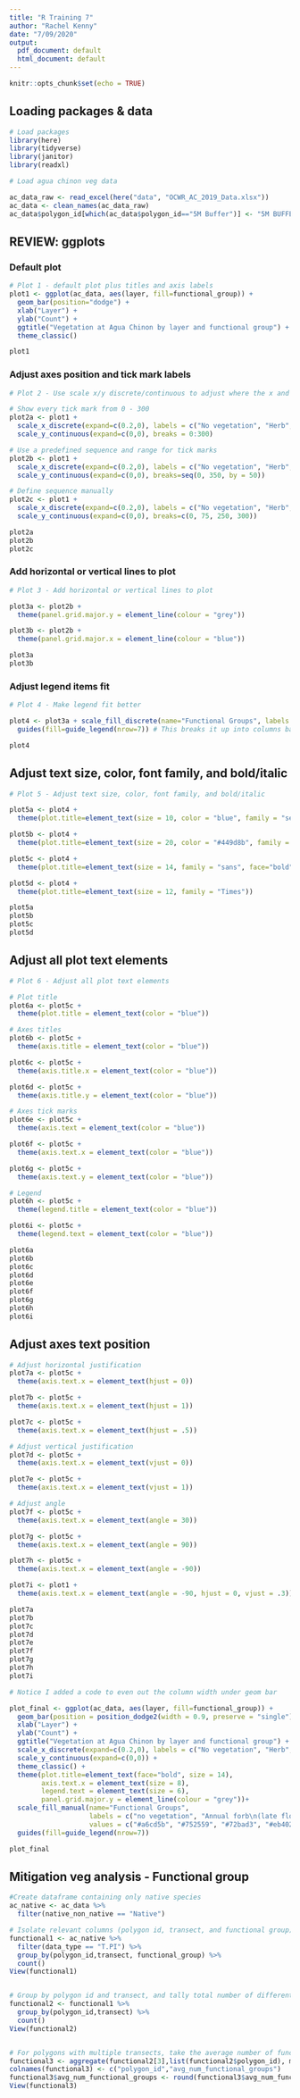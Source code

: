 ```yaml
---
title: "R Training 7"
author: "Rachel Kenny"
date: "7/09/2020"
output:
  pdf_document: default
  html_document: default
---
```


```r
knitr::opts_chunk$set(echo = TRUE)
```

## Loading packages & data
```r

# Load packages
library(here)
library(tidyverse)
library(janitor)
library(readxl)

# Load agua chinon veg data

ac_data_raw <- read_excel(here("data", "OCWR_AC_2019_Data.xlsx"))
ac_data <- clean_names(ac_data_raw)
ac_data$polygon_id[which(ac_data$polygon_id=="5M Buffer")] <- "5M BUFFER"

```


## REVIEW: ggplots
### Default plot
```r
# Plot 1 - default plot plus titles and axis labels
plot1 <- ggplot(ac_data, aes(layer, fill=functional_group)) +
  geom_bar(position="dodge") +
  xlab("Layer") +
  ylab("Count") +
  ggtitle("Vegetation at Agua Chinon by layer and functional group") +
  theme_classic()

plot1
```

### Adjust axes position and tick mark labels
```r
# Plot 2 - Use scale x/y discrete/continuous to adjust where the x and y axis lay in relation to the data, and to adjust the labels of the axis tick marks. Notice in the labels the use of "\n" to create a line break

# Show every tick mark from 0 - 300
plot2a <- plot1 +
  scale_x_discrete(expand=c(0.2,0), labels = c("No vegetation", "Herb", "Large\nshrub/tree", "Shrub")) +
  scale_y_continuous(expand=c(0,0), breaks = 0:300)

# Use a predefined sequence and range for tick marks
plot2b <- plot1 +
  scale_x_discrete(expand=c(0.2,0), labels = c("No vegetation", "Herb", "Large\nshrub/tree", "Shrub")) +
  scale_y_continuous(expand=c(0,0), breaks=seq(0, 350, by = 50))

# Define sequence manually
plot2c <- plot1 +
  scale_x_discrete(expand=c(0.2,0), labels = c("No vegetation", "Herb", "Large\nshrub/tree", "Shrub")) +
  scale_y_continuous(expand=c(0,0), breaks=c(0, 75, 250, 300))

plot2a
plot2b
plot2c
```


### Add horizontal or vertical lines to plot
```r
# Plot 3 - Add horizontal or vertical lines to plot

plot3a <- plot2b +
  theme(panel.grid.major.y = element_line(colour = "grey"))

plot3b <- plot2b +
  theme(panel.grid.major.x = element_line(colour = "blue"))

plot3a
plot3b
```

### Adjust legend items fit
```r
# Plot 4 - Make legend fit better

plot4 <- plot3a + scale_fill_discrete(name="Functional Groups", labels = c("no vegetation", "Annual forb\n(late flowering)", "Annual forb\n(other)", "Forb", "Grass", "Large Shrub", "Perennial Forb\n(late flowering)", "Perennial Forb\n(other)", "Perennial Grass\n(other)", "Shrub", "Shrub\n(late flowering)", "Shrub\n(other)", "Tree"))+
  guides(fill=guide_legend(nrow=7)) # This breaks it up into columns based on having 7 observations per column

plot4
```

## Adjust text size, color, font family, and bold/italic
```r
# Plot 5 - Adjust text size, color, font family, and bold/italic

plot5a <- plot4 +
  theme(plot.title=element_text(size = 10, color = "blue", family = "serif", face="italic"))

plot5b <- plot4 +
  theme(plot.title=element_text(size = 20, color = "#449d8b", family = "mono"))

plot5c <- plot4 +
  theme(plot.title=element_text(size = 14, family = "sans", face="bold"))

plot5d <- plot4 +
  theme(plot.title=element_text(size = 12, family = "Times"))

plot5a
plot5b
plot5c
plot5d
```

## Adjust all plot text elements
```r
# Plot 6 - Adjust all plot text elements

# Plot title
plot6a <- plot5c +
  theme(plot.title = element_text(color = "blue"))

# Axes titles
plot6b <- plot5c +
  theme(axis.title = element_text(color = "blue"))

plot6c <- plot5c +
  theme(axis.title.x = element_text(color = "blue"))

plot6d <- plot5c +
  theme(axis.title.y = element_text(color = "blue"))

# Axes tick marks
plot6e <- plot5c +
  theme(axis.text = element_text(color = "blue"))

plot6f <- plot5c +
  theme(axis.text.x = element_text(color = "blue"))

plot6g <- plot5c +
  theme(axis.text.y = element_text(color = "blue"))

# Legend
plot6h <- plot5c +
  theme(legend.title = element_text(color = "blue"))

plot6i <- plot5c +
  theme(legend.text = element_text(color = "blue"))

plot6a
plot6b
plot6c
plot6d
plot6e
plot6f
plot6g
plot6h
plot6i

```

## Adjust axes text position
```r

# Adjust horizontal justification
plot7a <- plot5c +
  theme(axis.text.x = element_text(hjust = 0))

plot7b <- plot5c +
  theme(axis.text.x = element_text(hjust = 1))

plot7c <- plot5c +
  theme(axis.text.x = element_text(hjust = .5))

# Adjust vertical justification
plot7d <- plot5c +
  theme(axis.text.x = element_text(vjust = 0))

plot7e <- plot5c +
  theme(axis.text.x = element_text(vjust = 1))

# Adjust angle
plot7f <- plot5c +
  theme(axis.text.x = element_text(angle = 30))

plot7g <- plot5c +
  theme(axis.text.x = element_text(angle = 90))

plot7h <- plot5c +
  theme(axis.text.x = element_text(angle = -90))

plot7i <- plot1 +
  theme(axis.text.x = element_text(angle = -90, hjust = 0, vjust = .3))

plot7a
plot7b
plot7c
plot7d
plot7e
plot7f
plot7g
plot7h
plot7i

```


```r

# Notice I added a code to even out the column width under geom bar

plot_final <- ggplot(ac_data, aes(layer, fill=functional_group)) +
  geom_bar(position = position_dodge2(width = 0.9, preserve = "single")) +
  xlab("Layer") +
  ylab("Count") +
  ggtitle("Vegetation at Agua Chinon by layer and functional group") +
  scale_x_discrete(expand=c(0.2,0), labels = c("No vegetation", "Herb", "Large\nshrub/tree", "Shrub")) +
  scale_y_continuous(expand=c(0,0)) +
  theme_classic() +
  theme(plot.title=element_text(face="bold", size = 14), 
        axis.text.x = element_text(size = 8), 
        legend.text = element_text(size = 6), 
        panel.grid.major.y = element_line(colour = "grey"))+
  scale_fill_manual(name="Functional Groups", 
                    labels = c("no vegetation", "Annual forb\n(late flowering)", "Annual forb\n(other)", "Forb", "Grass", "Large Shrub", "Perennial Forb\n(late flowering)", "Perennial Forb\n(other)", "Perennial Grass\n(other)", "Shrub", "Shrub\n(late flowering)", "Shrub\n(other)", "Tree"), 
                    values = c("#a6cd5b", "#752559", "#72bad3", "#eb4024", "#a66f5b", "#449d8b", "#eb8932", "#2c6b96", "#e8af3c", "#9c8dc3", "orchid3", "seagreen3", "yellow"))+
  guides(fill=guide_legend(nrow=7))

plot_final

```


## Mitigation veg analysis - Functional group
```r

#Create dataframe containing only native species
ac_native <- ac_data %>% 
  filter(native_non_native == "Native")

# Isolate relevant columns (polygon id, transect, and functional group) and tally number of plants in each functional group
functional1 <- ac_native %>% 
  filter(data_type == "T.PI") %>% 
  group_by(polygon_id,transect, functional_group) %>%
  count() 
View(functional1)


# Group by polygon id and transect, and tally total number of different functional groups per polygon id and transect
functional2 <- functional1 %>% 
  group_by(polygon_id,transect) %>% 
  count()
View(functional2)


# For polygons with multiple transects, take the average number of functional groups per transect, then round to one digit
functional3 <- aggregate(functional2[3],list(functional2$polygon_id), mean)
colnames(functional3) <- c("polygon_id","avg_num_functional_groups")
functional3$avg_num_functional_groups <- round(functional3$avg_num_functional_groups,digits=1)
View(functional3)

```



